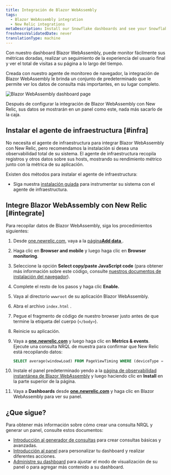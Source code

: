 ```yaml
---
title: Integración de Blazor WebAssembly
tags:
  - Blazor WebAssembly integration
  - New Relic integrations
metaDescription: Install our Snowflake dashboards and see your Snowflake data in New Relic.
freshnessValidatedDate: never
translationType: machine
---
```



Con nuestro dashboard Blazor WebAssembly, puede monitor fácilmente sus métricas doradas, realizar un seguimiento de la experiencia del usuario final y ver el total de visitas a su página a lo largo del tiempo.

Creada con nuestro agente de monitoreo de navegador, la integración de Blazor WebAssembly le brinda un conjunto de <InlinePopover type="dashboards"/>predeterminado que le permite ver los datos de consulta más importantes, en su lugar completo.

<img
  title="Blazor WebAssembly dashboard"
  alt="Blazor WebAssembly dashboard page"
  src={infrastructureBlazorWebAssemblyDashboard}
/>

<figcaption>
  Después de configurar la integración de Blazor WebAssembly con New Relic, sus datos se mostrarán en un panel como este, nada más sacarlo de la caja.
</figcaption>

## Instalar el agente de infraestructura [#infra]

No necesita el agente de infraestructura para integrar Blazor WebAssembly con New Relic, pero recomendamos la instalación si desea una observabilidad total de su sistema. El agente de infraestructura recopila registros y otros datos sobre sus hosts, mostrando su rendimiento métrico junto con la métrica de su aplicación.

Existen dos métodos para instalar el agente de infraestructura:

* Siga nuestra [instalación guiada](https://one.newrelic.com/launcher/catalog-pack-details.launcher/?pane=eyJuZXJkbGV0SWQiOiJucjEtY29yZS5saXN0aW5nIn0=&cards%5B0%5D=eyJuZXJkbGV0SWQiOiJucjEtaW5zdGFsbC1uZXdyZWxpYy5ucjEtaW5zdGFsbC1uZXdyZWxpYyJ9) para instrumentar su sistema con el agente de infraestructura.

## Integre Blazor WebAssembly con New Relic [#integrate]

Para recopilar datos de Blazor WebAssembly, siga los procedimientos siguientes:

1. Desde [one.newrelic.com](https://one.newrelic.com), vaya a la [página<DoNotTranslate>**Add data**</DoNotTranslate> ](https://one.newrelic.com/marketplace).

2. Haga clic en <DoNotTranslate>**Browser and mobile**</DoNotTranslate> y luego haga clic en <DoNotTranslate>**Browser monitoring**</DoNotTranslate>.

3. Seleccione la opción <DoNotTranslate>**Select copy/paste JavaScript code**</DoNotTranslate> (para obtener más información sobre este código, consulte [nuestros documentos de instalación del navegador](/docs/browser/browser-monitoring/installation/install-browser-monitoring-agent)).

4. Complete el resto de los pasos y haga clic <DoNotTranslate>**Enable.**</DoNotTranslate>

5. Vaya al directorio `wwwroot` de su aplicación Blazor WebAssembly.

6. Abra el archivo `index.html` .

7. Pegue el fragmento de código de nuestro browser justo antes de que termine la etiqueta del cuerpo (`</body>`).

8. Reinicie su aplicación.

9. Vaya a <DoNotTranslate>**[one.newrelic.com](https://one.newrelic.com/all-capabilities)**</DoNotTranslate> y luego haga clic en <DoNotTranslate>**Metrics & events**</DoNotTranslate>. Ejecute una consulta NRQL de muestra para confirmar que New Relic está recopilando datos:

   ```sql
   SELECT average(windowLoad) FROM PageViewTiming WHERE (deviceType = 'Desktop') FACET `userAgentName` SINCE 604800 seconds AGO TIMESERIES
   ```

10. Instale el panel predeterminado yendo a la [página de observabilidad instantánea de Blazor WebAssembly](https://newrelic.com/instant-observability/blazor-web-assembly) y luego haciendo clic en <DoNotTranslate>**Install**</DoNotTranslate> en la parte superior de la página.

11. Vaya a <DoNotTranslate>**Dashboards**</DoNotTranslate> desde <DoNotTranslate>**[one.newrelic.com](https://one.newrelic.com/all-capabilities)**</DoNotTranslate> y haga clic en Blazor WebAssembly para ver su panel.

## ¿Que sigue?

Para obtener más información sobre cómo crear una consulta NRQL y generar un panel, consulte estos documentos:

* [Introducción al generador de consultas](/docs/query-your-data/explore-query-data/query-builder/introduction-query-builder) para crear consultas básicas y avanzadas.
* [Introducción al panel](/docs/query-your-data/explore-query-data/dashboards/introduction-dashboards) para personalizar tu dashboard y realizar diferentes acciones.
* [Administre su dashboard](/docs/query-your-data/explore-query-data/dashboards/manage-your-dashboard) para ajustar el modo de visualización de su panel o para agregar más contenido a su dashboard.